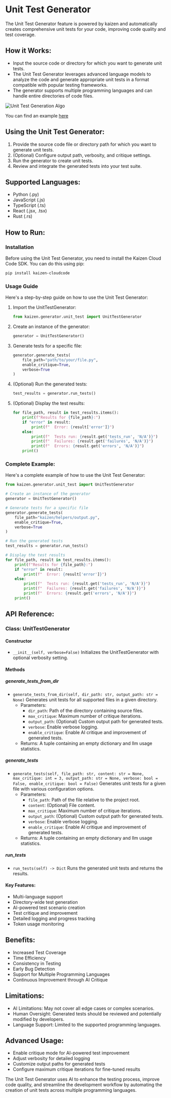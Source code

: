 # Unit Test Generator

The Unit Test Generator feature is powered by kaizen and automatically creates comprehensive unit tests for your code, improving code quality and test coverage.

## How it Works:
- Input the source code or directory for which you want to generate unit tests.
- The Unit Test Generator leverages advanced language models to analyze the code and generate appropriate unit tests in a format compatible with popular testing frameworks.
- The generator supports multiple programming languages and can handle entire directories of code files.

![Unit Test Generation Algo](./unit_test_generation_algo.png)

You can find an example [here](https://github.com/Cloud-Code-AI/kaizen/tree/main/examples/unittest/main.py)

## Using the Unit Test Generator:
1. Provide the source code file or directory path for which you want to generate unit tests.
2. (Optional) Configure output path, verbosity, and critique settings.
3. Run the generator to create unit tests.
4. Review and integrate the generated tests into your test suite.

## Supported Languages:
- Python (.py)
- JavaScript (.js)
- TypeScript (.ts)
- React (.jsx, .tsx)
- Rust (.rs)

## How to Run:

### Installation

Before using the Unit Test Generator, you need to install the Kaizen Cloud Code SDK. You can do this using pip:

```bash
pip install kaizen-cloudcode
```

### Usage Guide

Here's a step-by-step guide on how to use the Unit Test Generator:

1. Import the UnitTestGenerator:
   ```python
   from kaizen.generator.unit_test import UnitTestGenerator
   ```

2. Create an instance of the generator:
   ```python
   generator = UnitTestGenerator()
   ```

3. Generate tests for a specific file:
   ```python
   generator.generate_tests(
       file_path="path/to/your/file.py",
       enable_critique=True,
       verbose=True
   )
   ```

4. (Optional) Run the generated tests:
   ```python
   test_results = generator.run_tests()
   ```

5. (Optional) Display the test results:
   ```python
   for file_path, result in test_results.items():
       print(f"Results for {file_path}:")
       if "error" in result:
           print(f"  Error: {result['error']}")
       else:
           print(f"  Tests run: {result.get('tests_run', 'N/A')}")
           print(f"  Failures: {result.get('failures', 'N/A')}")
           print(f"  Errors: {result.get('errors', 'N/A')}")
       print()
   ```

### Complete Example:

Here's a complete example of how to use the Unit Test Generator:

```python
from kaizen.generator.unit_test import UnitTestGenerator

# Create an instance of the generator
generator = UnitTestGenerator()

# Generate tests for a specific file
generator.generate_tests(
    file_path="kaizen/helpers/output.py",
    enable_critique=True,
    verbose=True
)

# Run the generated tests
test_results = generator.run_tests()

# Display the test results
for file_path, result in test_results.items():
    print(f"Results for {file_path}:")
    if "error" in result:
        print(f"  Error: {result['error']}")
    else:
        print(f"  Tests run: {result.get('tests_run', 'N/A')}")
        print(f"  Failures: {result.get('failures', 'N/A')}")
        print(f"  Errors: {result.get('errors', 'N/A')}")
    print()
```

## API Reference:

### Class: UnitTestGenerator

#### Constructor
- `__init__(self, verbose=False)`
  Initializes the UnitTestGenerator with optional verbosity setting.

#### Methods

##### generate_tests_from_dir
- `generate_tests_from_dir(self, dir_path: str, output_path: str = None)`
  Generates unit tests for all supported files in a given directory.
  - Parameters:
    - `dir_path`: Path of the directory containing source files.
     - `max_critique`: Maximum number of critique iterations.
    - `output_path`: (Optional) Custom output path for generated tests.
    - `verbose`: Enable verbose logging.
    - `enable_critique`: Enable AI critique and improvement of generated tests.
  - Returns: A tuple containing an empty dictionary and llm usage statistics.

##### generate_tests
- `generate_tests(self, file_path: str, content: str = None, max_critique: int = 3, output_path: str = None, verbose: bool = False, enable_critique: bool = False)`
  Generates unit tests for a given file with various configuration options.
  - Parameters:
    - `file_path`: Path of the file relative to the project root.
    - `content`: (Optional) File content.
    - `max_critique`: Maximum number of critique iterations.
    - `output_path`: (Optional) Custom output path for generated tests.
    - `verbose`: Enable verbose logging.
    - `enable_critique`: Enable AI critique and improvement of generated tests.
  - Returns: A tuple containing an empty dictionary and llm usage statistics.

##### run_tests
- `run_tests(self) -> Dict`
  Runs the generated unit tests and returns the results.

#### Key Features:
- Multi-language support
- Directory-wide test generation
- AI-powered test scenario creation
- Test critique and improvement
- Detailed logging and progress tracking
- Token usage monitoring

## Benefits:
- Increased Test Coverage
- Time Efficiency
- Consistency in Testing
- Early Bug Detection
- Support for Multiple Programming Languages
- Continuous Improvement through AI Critique

## Limitations:
- AI Limitations: May not cover all edge cases or complex scenarios.
- Human Oversight: Generated tests should be reviewed and potentially modified by developers.
- Language Support: Limited to the supported programming languages.

## Advanced Usage:
- Enable critique mode for AI-powered test improvement
- Adjust verbosity for detailed logging
- Customize output paths for generated tests
- Configure maximum critique iterations for fine-tuned results

The Unit Test Generator uses AI to enhance the testing process, improve code quality, and streamline the development workflow by automating the creation of unit tests across multiple programming languages.